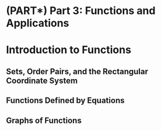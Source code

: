 # (PART\*) Part 3: Functions and Applications {-}

# Introduction to Functions

## Sets, Order Pairs, and the Rectangular Coordinate System

## Functions Defined by Equations

## Graphs of Functions
